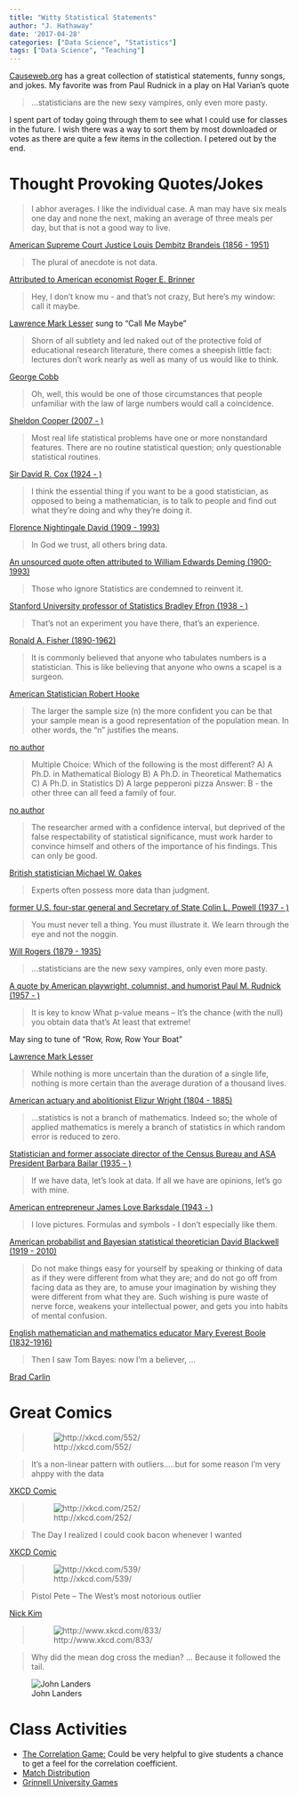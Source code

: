 ```yaml
---
title: "Witty Statistical Statements"
author: "J. Hathaway"
date: '2017-04-28'
categories: ["Data Science", "Statistics"]
tags: ["Data Science", "Teaching"]
---
```


[Causeweb.org](https://www.causeweb.org/cause/resources/fun/){target="blank"} has a great collection of statistical statements, funny songs, and jokes. My favorite was from Paul Rudnick in a play on Hal Varian's quote

> ...statisticians are the new sexy vampires, only even more pasty. 

I spent part of today going through them to see what I could use for classes in the future.  I wish there was a way to sort them by most downloaded or votes as there are quite a few items in the collection.  I petered out by the end.

# Thought Provoking Quotes/Jokes

> I abhor averages. I like the individual case. A man may have six meals one day and none the next, making an average of three meals per day, but that is not a good way to live.    

[American Supreme Court Justice Louis Dembitz Brandeis (1856 - 1951)](https://www.causeweb.org/cause/resources/fun/quotes/brandeis-averages?id=181){target="blank"}

> The plural of anecdote is not data.   

[Attributed to American economist Roger E. Brinner](https://www.causeweb.org/cwis/g1259){target="blank"}

>  Hey, I don't know mu - and that's not crazy,
But here's my window: call it maybe.

[Lawrence Mark Lesser](https://www.causeweb.org/cause/resources/fun/songs/call-it-maybe?id=502){target="blank"} sung to "Call Me Maybe"

> Shorn of all subtlety and led naked out of the protective fold of educational research literature, there comes a sheepish little fact: lectures don't work nearly as well as many of us would like to think.

[George Cobb](https://www.causeweb.org/cwis/g2480){target="blank"}

> Oh, well, this would be one of those circumstances that people unfamiliar with the law of large numbers would call a coincidence.

[Sheldon Cooper (2007 - )](https://www.causeweb.org/cause/resources/fun/quotes/cooper-law-large-numbers?id=360){target="blank"}

> Most real life statistical problems have one or more nonstandard features. There are no routine statistical question; only questionable statistical routines. 

[Sir David R. Cox (1924 - )](https://www.causeweb.org/cwis/g2156){target="blank"}

> I think the essential thing if you want to be a good statistician, as opposed to being a mathematician, is to talk to people and find out what they're doing and why they're doing it. 

[Florence Nightingale David (1909 - 1993)](https://www.causeweb.org/cwis/g1807){target="blank"}

> In God we trust, all others bring data. 

[An unsourced quote often attributed to William Edwards Deming (1900-1993)](https://www.causeweb.org/cwis/r1673/quote_deming_on_data){target="blank"}

> Those who ignore Statistics are condemned to reinvent it. 

[Stanford University professor of Statistics Bradley Efron (1938 - )](https://www.causeweb.org/cwis/g1746){target="blank"}

> That's not an experiment you have there, that's an experience. 

[Ronald A. Fisher (1890-1962)](https://www.causeweb.org/cwis/g1256){target="blank"}


> It is commonly believed that anyone who tabulates numbers is a statistician. This is like believing that anyone who owns a scapel is a surgeon. 

[American Statistician Robert Hooke](https://www.causeweb.org/cwis/g1666){target="blank"}

> The larger the sample size (n) the more confident you can be that your sample mean is a good representation of the population mean. In other words, the "n" justifies the means.

[no author](https://www.causeweb.org/cwis/r1961/joke_justifying_the_means){target="blank"}

> Multiple Choice: Which of the following is the most different?
A) A Ph.D. in Mathematical Biology
B) A Ph.D. in Theoretical Mathematics
C) A Ph.D. in Statistics
D) A large pepperoni pizza
Answer: B - the other three can all feed a family of four.

[no author](https://www.causeweb.org/cwis/g1762){target="blank"}


> The researcher armed with a confidence interval, but deprived of the false respectability of statistical significance, must work harder to convince himself and others of the importance of his findings. This can only be good. 

[British statistician Michael W. Oakes](https://www.causeweb.org/cwis/g2200){target="blank"}

> Experts often possess more data than judgment. 

[former U.S. four-star general and Secretary of State Colin L. Powell (1937 - )](https://www.causeweb.org/cwis/g2105){target="blank"}

> You must never tell a thing. You must illustrate it. We learn through the eye and not the noggin. 

[Will Rogers (1879 - 1935)](https://www.causeweb.org/cwis/g1608){target="blank"}

> ...statisticians are the new sexy vampires, only even more pasty. 

[A quote by American playwright, columnist, and humorist Paul M. Rudnick (1957 - )](https://www.causeweb.org/cwis/g2194){target="blank"}

> It is key to know
What p-value means --
It's the chance
(with the null)
you obtain
data that's
At least that extreme!

May sing to tune of "Row, Row, Row Your Boat"

[Lawrence Mark Lesser](https://www.causeweb.org/cwis/g1248){target="blank"}

> While nothing is more uncertain than the duration of a single life, nothing is more certain than the average duration of a thousand lives. 

[American actuary and abolitionist Elizur Wright (1804 - 1885)](https://www.causeweb.org/cwis/g1267){target="blank"}

> ...statistics is not a branch of mathematics. Indeed so; the whole of applied mathematics is merely a branch of statistics in which random error is reduced to zero. 

[Statistician and former associate director of the Census Bureau and ASA President Barbara Bailar (1935 - )](https://www.causeweb.org/cwis/g1935){target="blank"}

> If we have data, let's look at data. If all we have are opinions, let's go with mine. 

[American entrepreneur James Love Barksdale (1943 - )](https://www.causeweb.org/cwis/g2204){target="blank"}

> I love pictures. Formulas and symbols - I don't especially like them.

[American probabilist and Bayesian statistical theoretician David Blackwell (1919 - 2010)](https://www.causeweb.org/cwis/g1904){target="blank"}

> Do not make things easy for yourself by speaking or thinking of data as if they were different from what they are; and do not go off from facing data as they are, to amuse your imagination by wishing they were different from what they are. Such wishing is pure waste of nerve force, weakens your intellectual power, and gets you into habits of mental confusion.

[English mathematician and mathematics educator Mary Everest Boole (1832-1916)](https://www.causeweb.org/cwis/g2157){target="blank"}

> Then I saw Tom Bayes: now I'm a believer, ...

[Brad Carlin](https://www.causeweb.org/cause/resources/fun/songs/bayesian-believer?id=218){target="blank"}

# Great Comics

> ![http://xkcd.com/552/](https://www.causeweb.org/cause/sites/default/files/resources/fun/cartoons/correlation.png)

> It's a non-linear pattern with outliers.....but for some reason I'm very ahppy with the data

[XKCD Comic](https://www.causeweb.org/cause/resources/fun/cartoons/correlation-regression-caveats?id=270){target="blank"}

> ![http://xkcd.com/252/](https://www.causeweb.org/cause/sites/default/files/resources/fun/cartoons/escalators.png)

> The Day I realized I could cook bacon whenever I wanted

[XKCD Comic](https://www.causeweb.org/cwis/g1830){target="blank"}

> ![http://xkcd.com/539/](https://www.causeweb.org/cause/sites/default/files/resources/fun/cartoons/boyfriend.png)

> Pistol Pete -- The West's most notorious outlier

[Nick Kim](https://www.causeweb.org/cwis/g2172){target="blank"}

> ![http://www.xkcd.com/833/](https://www.causeweb.org/cause/sites/default/files/resources/fun/cartoons/convincing.png)

> Why did the mean dog cross the median? ... Because it followed the tail.

![John Landers](https://www.causeweb.org/cause/sites/default/files/resources/fun/puzzles/dog.png)

# Class Activities

* [The Correlation Game:](http://higheredbcs.wiley.com/legacy/college/mann/0470444665/applets/applet_14_v6.html){target="blank"} Could be very helpful to give students a chance to get a feel for the correlation coefficient.
* [Match Distribution](http://distributome.org/V3/DistributomeGame.html){target="blank"}
* [Grinnell University Games](http://web.grinnell.edu/individuals/kuipers/stat2labs/Perfection.html){target="blank"}

